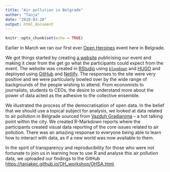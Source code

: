 ```yaml
---
title: "Air pollution in Belgrade"
author: "Tanja"
date: "2020-03-20"
output: html_document
---
```


```r
knitr::opts_chunk$set(echo = TRUE)
```


Earlier in March we ran our first ever [Open Heroines]( https://openheroines.org) event here in Belgrade.

We got things started by creating [a website](https://ohsa.netlify.app/) publicising our event and making it clear from the get go what the participants could expect from the event. The website was created in [RStudio]( https://rstudio.com) using [`blogdown`]( https://bookdown.org/yihui/blogdown/) and [HUGO]( https://themes.gohugo.io) and deployed using [GitHub](https://github.com) and [Netlify]( https://www.netlify.com). The responses to the site were very positive and we were particularly bowled over by the wide range of backgrounds of the people wishing to attend. From economists to journalists, students to CEOs, the desire to understand more about the power of data acted as the adhesive to the collective ensemble.

We illustrated the process of the democratisation of open data. In the belief that we should use a topical subject for analysis, we looked at data related to air pollution in Belgrade sourced from [Vazduh Gradjanima]( https://klimerko.org) – a hot talking point within the city. We created R-Markdown reports where the participants created visual data reporting of the core issues related to air pollution. There was an amazing response to everyone being able to learn how to interact with data, as if a new world was now available to them. 

In the spirit of transparency and reproducibility for those who were not fortunate to join us in learning how to use R and analyse this air pollution data, we uploaded our findings to the GitHub <https://tanjakec.github.io/OH_workshop/OHSA.html>.


